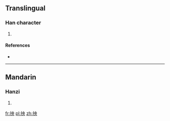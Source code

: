 ==Translingual==

===Han character===
{{Han char|rn=64|rad=手|as=05|sn=8|four=5503<sub>0</sub>|canj=手中月大 (QLBK)|ids=⿰[[扌]][[央]]}}

# {{defn|Han|sort=手05}}

====References====
* {{Han ref|kx=0423.060|dkj=11915|dj=0771.040|hdz=31853.010|uh=62B0|ud=25264|bh=CCBF|bd=52415}}

----

==Mandarin==

===Hanzi===
{{cmn-hanzi|pin=[[yāng]] ([[yang1]])|wg=yang<sup>1</sup>}}

# {{defn|lang=cmn|sort=手05}}

[[fr:抰]]
[[pl:抰]]
[[zh:抰]]
